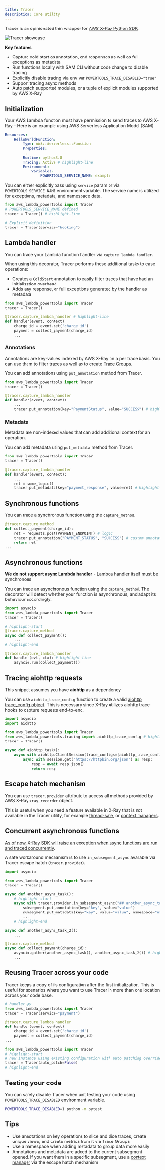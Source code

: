 ```yaml
---
title: Tracer
description: Core utility
---
```



Tracer is an opinionated thin wrapper for [AWS X-Ray Python SDK](https://github.com/aws/aws-xray-sdk-python/).

![Tracer showcase](../media/tracer_utility_showcase.png)

**Key features**

* Capture cold start as annotation, and responses as well as full exceptions as metadata
* Run functions locally with SAM CLI without code change to disable tracing
* Explicitly disable tracing via env var `POWERTOOLS_TRACE_DISABLED="true"`
* Support tracing async methods
* Auto patch supported modules, or a tuple of explicit modules supported by AWS X-Ray

## Initialization

Your AWS Lambda function must have permission to send traces to AWS X-Ray - Here is an example using AWS Serverless Application Model (SAM)

```yaml:title=template.yaml
Resources:
    HelloWorldFunction:
        Type: AWS::Serverless::Function
        Properties:
        ...
        Runtime: python3.8
        Tracing: Active # highlight-line
        Environment:
            Variables:
                POWERTOOLS_SERVICE_NAME: example
```

You can either explicitly pass using `service` param or via `POWERTOOLS_SERVICE_NAME` environment variable. The service name is utilized for exceptions, metadata, and namespace data.

```python:title=app.py
from aws_lambda_powertools import Tracer
# POWERTOOLS_SERVICE_NAME defined
tracer = Tracer() # highlight-line

# Explicit definition
tracer = Tracer(service="booking")
```

## Lambda handler

You can trace your Lambda function handler via `capture_lambda_handler`.

When using this decorator, Tracer performs these additional tasks to ease operations:

* Creates a `ColdStart` annotation to easily filter traces that have had an initialization overhead
* Adds any response, or full exceptions generated by the handler as metadata

```python:title=lambda_handler.py
from aws_lambda_powertools import Tracer
tracer = Tracer()

@tracer.capture_lambda_handler # highlight-line
def handler(event, context)
    charge_id = event.get('charge_id')
    payment = collect_payment(charge_id)
    ...
```

### Annotations

Annotations are key-values indexed by AWS X-Ray on a per trace basis. You can use them to filter traces as well as to create [Trace Groups](https://aws.amazon.com/about-aws/whats-new/2018/11/aws-xray-adds-the-ability-to-group-traces/).

You can add annotations using `put_annotation` method from Tracer.

```python:title=app.py
from aws_lambda_powertools import Tracer
tracer = Tracer()

@tracer.capture_lambda_handler
def handler(event, context):
    ...
    tracer.put_annotation(key="PaymentStatus", value="SUCCESS") # highlight-line
```

### Metadata

Metadata are non-indexed values that can add additional context for an operation.

You can add metadata using `put_metadata` method from Tracer.

```python:title=app.py
from aws_lambda_powertools import Tracer
tracer = Tracer()

@tracer.capture_lambda_handler
def handler(event, context):
    ...
    ret = some_logic()
    tracer.put_metadata(key="payment_response", value=ret) # highlight-line
```

## Synchronous functions

You can trace a synchronous function using the `capture_method`.

```python:title=app.py
@tracer.capture_method
def collect_payment(charge_id):
    ret = requests.post(PAYMENT_ENDPOINT) # logic
    tracer.put_annotation("PAYMENT_STATUS", "SUCCESS") # custom annotation
    return ret
...
```

## Asynchronous functions

<Note type="warning">
  <strong>We do not support async Lambda handler</strong> - Lambda handler itself must be synchronous
</Note><br/>

You can trace an asynchronous function using the `capture_method`. The decorator will detect whether your function is asynchronous, and adapt its behaviour accordingly.

```python:title=lambda_handler_with_async_code.py
import asyncio
from aws_lambda_powertools import Tracer
tracer = Tracer()

# highlight-start
@tracer.capture_method
async def collect_payment():
    ...
# highlight-end

@tracer.capture_lambda_handler
def handler(evt, ctx): # highlight-line
    asyncio.run(collect_payment())
```

## Tracing aiohttp requests

<Note type="info">
    This snippet assumes you have <strong>aiohttp</strong> as a dependency
</Note><br/>

You can use `aiohttp_trace_config` function to create a valid [aiohttp trace_config object](https://docs.aiohttp.org/en/stable/tracing_reference.html). This is necessary since X-Ray utilizes aiohttp trace hooks to capture requests end-to-end.

```python:title=app.py
import asyncio
import aiohttp

from aws_lambda_powertools import Tracer
from aws_lambda_powertools.tracing import aiohttp_trace_config # highlight-line
tracer = Tracer()

async def aiohttp_task():
    async with aiohttp.ClientSession(trace_configs=[aiohttp_trace_config()]) as session: # highlight-line
        async with session.get("https://httpbin.org/json") as resp:
            resp = await resp.json()
            return resp
```

## Escape hatch mechanism

You can use `tracer.provider` attribute to access all methods provided by AWS X-Ray `xray_recorder` object.

This is useful when you need a feature available in X-Ray that is not available in the Tracer utility, for example [thread-safe](https://github.com/aws/aws-xray-sdk-python/#user-content-trace-threadpoolexecutor), or [context managers](https://github.com/aws/aws-xray-sdk-python/#user-content-start-a-custom-segmentsubsegment).

## Concurrent asynchronous functions

<Note type="info">
    <a href="https://github.com/aws/aws-xray-sdk-python/issues/164">As of now, X-Ray SDK will raise an exception when async functions are run and traced concurrently</a>.
</Note><br/>

A safe workaround mechanism is to use `in_subsegment_async` available via Tracer escape hatch (`tracer.provider`).

```python:title=lambda_handler_with_concurret_async_code_workaround.py
import asyncio

from aws_lambda_powertools import Tracer
tracer = Tracer()

async def another_async_task():
    # highlight-start
    async with tracer.provider.in_subsegment_async("## another_async_task") as subsegment:
        subsegment.put_annotation(key="key", value="value")
        subsegment.put_metadata(key="key", value="value", namespace="namespace")
        ...
    # highlight-end

async def another_async_task_2():
    ...

@tracer.capture_method
async def collect_payment(charge_id):
    asyncio.gather(another_async_task(), another_async_task_2()) # highlight-line
    ...
```

## Reusing Tracer across your code

Tracer keeps a copy of its configuration after the first initialization. This is useful for scenarios where you want to use Tracer in more than one location across your code base.

```python:title=lambda_handler.py
# handler.py
from aws_lambda_powertools import Tracer
tracer = Tracer(service="payment")

@tracer.capture_lambda_handler
def handler(event, context)
    charge_id = event.get('charge_id')
    payment = collect_payment(charge_id)
...
```

```python:title=another_file.py
from aws_lambda_powertools import Tracer
# highlight-start
# new instance using existing configuration with auto patching overriden
tracer = Tracer(auto_patch=False)
# highlight-end
```

## Testing your code

You can safely disable Tracer when unit testing your code using `POWERTOOLS_TRACE_DISABLED` environment variable.

```bash:title=pytest_disable_tracing.sh
POWERTOOLS_TRACE_DISABLED=1 python -m pytest
```

## Tips

* Use annotations on key operations to slice and dice traces, create unique views, and create metrics from it via Trace Groups
* Use a namespace when adding metadata to group data more easily
* Annotations and metadata are added to the current subsegment opened. If you want them in a specific subsegment, use a [context manager](https://github.com/aws/aws-xray-sdk-python/#start-a-custom-segmentsubsegment) via the escape hatch mechanism

